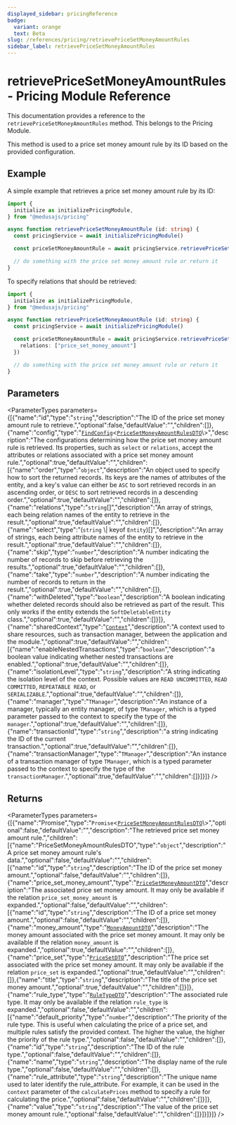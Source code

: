 ```yaml
---
displayed_sidebar: pricingReference
badge:
  variant: orange
  text: Beta
slug: /references/pricing/retrievePriceSetMoneyAmountRules
sidebar_label: retrievePriceSetMoneyAmountRules
---
```



# retrievePriceSetMoneyAmountRules - Pricing Module Reference

This documentation provides a reference to the `retrievePriceSetMoneyAmountRules` method. This belongs to the Pricing Module.

This method is used to a price set money amount rule by its ID based on the provided configuration.

## Example

A simple example that retrieves a price set money amount rule by its ID:

```ts
import { 
  initialize as initializePricingModule,
} from "@medusajs/pricing"

async function retrievePriceSetMoneyAmountRule (id: string) {
  const pricingService = await initializePricingModule()

  const priceSetMoneyAmountRule = await pricingService.retrievePriceSetMoneyAmountRules(id)

  // do something with the price set money amount rule or return it
}
```

To specify relations that should be retrieved:

```ts
import { 
  initialize as initializePricingModule,
} from "@medusajs/pricing"

async function retrievePriceSetMoneyAmountRule (id: string) {
  const pricingService = await initializePricingModule()

  const priceSetMoneyAmountRule = await pricingService.retrievePriceSetMoneyAmountRules(id, {
    relations: ["price_set_money_amount"]
  })

  // do something with the price set money amount rule or return it
}
```

## Parameters

<ParameterTypes parameters={[{"name":"id","type":"`string`","description":"The ID of the price set money amount rule to retrieve.","optional":false,"defaultValue":"","children":[]},{"name":"config","type":"[`FindConfig`](../../interfaces/FindConfig.mdx)<[`PriceSetMoneyAmountRulesDTO`](../../interfaces/PriceSetMoneyAmountRulesDTO.mdx)\\>","description":"The configurations determining how the price set money amount rule is retrieved. Its properties, such as `select` or `relations`, accept the attributes or relations associated with a price set money amount rule.","optional":true,"defaultValue":"","children":[{"name":"order","type":"`object`","description":"An object used to specify how to sort the returned records. Its keys are the names of attributes of the entity, and a key's value can either be `ASC` to sort retrieved records in an ascending order, or `DESC` to sort retrieved records in a descending order.","optional":true,"defaultValue":"","children":[]},{"name":"relations","type":"`string`[]","description":"An array of strings, each being relation names of the entity to retrieve in the result.","optional":true,"defaultValue":"","children":[]},{"name":"select","type":"(`string` \\| keyof `Entity`)[]","description":"An array of strings, each being attribute names of the entity to retrieve in the result.","optional":true,"defaultValue":"","children":[]},{"name":"skip","type":"`number`","description":"A number indicating the number of records to skip before retrieving the results.","optional":true,"defaultValue":"","children":[]},{"name":"take","type":"`number`","description":"A number indicating the number of records to return in the result.","optional":true,"defaultValue":"","children":[]},{"name":"withDeleted","type":"`boolean`","description":"A boolean indicating whether deleted records should also be retrieved as part of the result. This only works if the entity extends the `SoftDeletableEntity` class.","optional":true,"defaultValue":"","children":[]}]},{"name":"sharedContext","type":"[`Context`](../../interfaces/Context.mdx)","description":"A context used to share resources, such as transaction manager, between the application and the module.","optional":true,"defaultValue":"","children":[{"name":"enableNestedTransactions","type":"`boolean`","description":"a boolean value indicating whether nested transactions are enabled.","optional":true,"defaultValue":"","children":[]},{"name":"isolationLevel","type":"`string`","description":"A string indicating the isolation level of the context. Possible values are `READ UNCOMMITTED`, `READ COMMITTED`, `REPEATABLE READ`, or `SERIALIZABLE`.","optional":true,"defaultValue":"","children":[]},{"name":"manager","type":"`TManager`","description":"An instance of a manager, typically an entity manager, of type `TManager`, which is a typed parameter passed to the context to specify the type of the `manager`.","optional":true,"defaultValue":"","children":[]},{"name":"transactionId","type":"`string`","description":"a string indicating the ID of the current transaction.","optional":true,"defaultValue":"","children":[]},{"name":"transactionManager","type":"`TManager`","description":"An instance of a transaction manager of type `TManager`, which is a typed parameter passed to the context to specify the type of the `transactionManager`.","optional":true,"defaultValue":"","children":[]}]}]} />

## Returns

<ParameterTypes parameters={[{"name":"Promise","type":"`Promise`<[`PriceSetMoneyAmountRulesDTO`](../../interfaces/PriceSetMoneyAmountRulesDTO.mdx)\\>","optional":false,"defaultValue":"","description":"The retrieved price set money amount rule.","children":[{"name":"PriceSetMoneyAmountRulesDTO","type":"`object`","description":"A price set money amount rule's data.","optional":false,"defaultValue":"","children":[{"name":"id","type":"`string`","description":"The ID of the price set money amount.","optional":false,"defaultValue":"","children":[]},{"name":"price_set_money_amount","type":"[`PriceSetMoneyAmountDTO`](../../interfaces/PriceSetMoneyAmountDTO.mdx)","description":"The associated price set money amount. It may only be available if the relation `price_set_money_amount` is expanded.","optional":false,"defaultValue":"","children":[{"name":"id","type":"`string`","description":"The ID of a price set money amount.","optional":false,"defaultValue":"","children":[]},{"name":"money_amount","type":"[`MoneyAmountDTO`](../../interfaces/MoneyAmountDTO.mdx)","description":"The money amount associated with the price set money amount. It may only be available if the relation `money_amount` is expanded.","optional":true,"defaultValue":"","children":[]},{"name":"price_set","type":"[`PriceSetDTO`](../../interfaces/PriceSetDTO.mdx)","description":"The price set associated with the price set money amount. It may only be available if the relation `price_set` is expanded.","optional":true,"defaultValue":"","children":[]},{"name":"title","type":"`string`","description":"The title of the price set money amount.","optional":true,"defaultValue":"","children":[]}]},{"name":"rule_type","type":"[`RuleTypeDTO`](../../interfaces/RuleTypeDTO.mdx)","description":"The associated rule type. It may only be available if the relation `rule_type` is expanded.","optional":false,"defaultValue":"","children":[{"name":"default_priority","type":"`number`","description":"The priority of the rule type. This is useful when calculating the price of a price set, and multiple rules satisfy the provided context. The higher the value, the higher the priority of the rule type.","optional":false,"defaultValue":"","children":[]},{"name":"id","type":"`string`","description":"The ID of the rule type.","optional":false,"defaultValue":"","children":[]},{"name":"name","type":"`string`","description":"The display name of the rule type.","optional":false,"defaultValue":"","children":[]},{"name":"rule_attribute","type":"`string`","description":"The unique name used to later identify the rule_attribute. For example, it can be used in the `context` parameter of the `calculatePrices` method to specify a rule for calculating the price.","optional":false,"defaultValue":"","children":[]}]},{"name":"value","type":"`string`","description":"The value of the price set money amount rule.","optional":false,"defaultValue":"","children":[]}]}]}]} />
